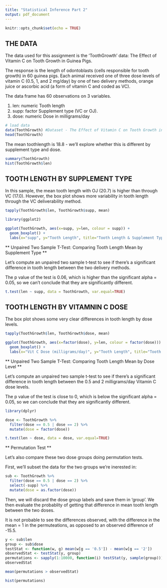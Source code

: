 ```yaml
---
title: "Statistical Inference Part 2"
output: pdf_document
---
```


```r
knitr::opts_chunk$set(echo = TRUE)
```

## THE DATA

The data used for this assignment is the 'ToothGrowth' data: The Effect of Vitamin C on Tooth Growth in Guinea Pigs.

The response is the length of odontoblasts (cells responsible for tooth growth) in 60 guinea pigs. Each animal received one of three dose levels of vitamin C (0.5, 1, and 2 mg/day) by one of two delivery methods, orange juice or ascorbic acid (a form of vitamin C and coded as VC).

The data frame has 60 observations on 3 variables.

1)	len:	numeric	Tooth length
2)	supp:	factor	Supplement type (VC or OJ).
3)	dose:	numeric	Dose in milligrams/day

```r
# load data
data(ToothGrowth) #Dataset - The Effect of Vitamin C on Tooth Growth in Guinea Pigs
head(ToothGrowth)
```

The mean toothlength is 18.8 - we'll explore whether this is different by supplement type and dose.

```r
summary(ToothGrowth)
hist(ToothGrowth$len)
```

## TOOTH LENGTH BY SUPPLEMENT TYPE

In this sample, the mean tooth length with OJ (20.7) is higher than through VC (17.0). However, the box plot shows more variability in tooth length through the VC deliverability method. 

```r
tapply(ToothGrowth$len, ToothGrowth$supp, mean)

library(ggplot2)

ggplot(ToothGrowth, aes(x=supp, y=len, colour = supp)) + 
  geom_boxplot() +
  labs(x="supp", y="Tooth Length", title="Tooth Length & Supplement Type")
```

** Unpaired Two Sample T-Test: Comparing Tooth Length Mean by Supplement Type **

Let's compute an unpaired two sample t-test to see if there's a significant difference in tooth length between the two delivery methods.

The p value of the test is 0.06, which is higher than the significant alpha = 0.05, so we can't conclude that they are significantly different.

```r
t.test(len ~ supp, data = ToothGrowth, var.equal=TRUE)
```

## TOOTH LENGTH BY VITAMNIN C DOSE

The box plot shows some very clear differences in tooth length by dose levels.

```r
tapply(ToothGrowth$len, ToothGrowth$dose, mean)

ggplot(ToothGrowth, aes(x=factor(dose), y=len, colour = factor(dose))) + 
  geom_boxplot() +
  labs(x="Vit C Dose (milligrams/day)", y="Tooth Length", title="Tooth Length & Vit C Dosage")
```

** Unpaired Two Sample T-Test: Comparing Tooth Length Mean by Dose Level **

Let's compute an unpaired two sample t-test to see if there's a significant difference in tooth length between the 0.5 and 2 milligrams/day Vitamin C dose levels.

The p value of the test is close to 0, which is below the significant alpha = 0.05, so we can conclude that they are significantly different.

```r
library(dplyr)

dose <- ToothGrowth %>%
  filter(dose == 0.5 | dose == 2) %>%
  mutate(dose = factor(dose))

t.test(len ~ dose, data = dose, var.equal=TRUE)
```


** Permutation Test **

Let's also compare these two dose groups doing permutation tests. 

First, we'll subset the data for the two groups we're inerested in: 

```r
sub <- ToothGrowth %>%
  filter(dose == 0.5 | dose == 2) %>%
  select(-supp) %>%
  mutate(dose = as.factor(dose))
```

Then, we will discard the dose group labels and save them in 'group'. 
We then evaluate the probablity of getting that difference in mean tooth length between the two doses. 

It is not probable to see the differences observed, with the difference in the mean = 1 in the permuteations, as opposed to an observed difference of -15.5.

```r
y <- sub$len
group <- sub$dose
testStat <- function(w, g) mean(w[g == '0.5']) - mean(w[g == '2'])
observedStat <- testStat(y, group)
permutations <- sapply(1:10000, function(i) testStat(y, sample(group)))
observedStat

mean(permutations > observedStat)

hist(permutations)
```

